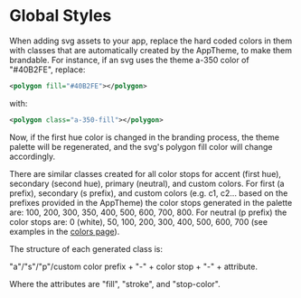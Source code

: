 
<Meta title="Utils/Global Styles" />

# Global Styles

When adding svg assets to your app, replace the hard coded colors in them with classes that are automatically created by the AppTheme, to make them brandable. 
For instance, if an svg uses the theme a-350 color of "#40B2FE", replace: 

````svg
<polygon fill="#40B2FE"></polygon>
````
with: 
````svg
<polygon class="a-350-fill"></polygon>
````

Now, if the first hue color is changed in the branding process, the theme palette will be regenerated, and the svg's polygon fill color will change accordingly.

There are similar classes created for all color stops for accent (first hue), secondary (second hue), primary (neutral), and custom colors. 
For first (a prefix), secondary (s prefix), and custom colors (e.g. c1, c2... based on the prefixes provided in the AppTheme) the color stops generated in the palette are: 100, 200, 300, 350, 400, 500, 600, 700, 800.
For neutral (p prefix) the color stops are: 0 (white), 50, 100, 200, 300, 400, 500, 600, 700 (see examples in the [colors page](/story/colors--page?path=/story/colors--page)).

The structure of each generated class is: 

"a"/"s"/"p"/custom color prefix + "-" + color stop + "-" + attribute.

Where the attributes are "fill", "stroke", and "stop-color".

<SVG />
